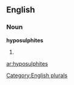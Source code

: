 
==English==

===Noun===
'''hyposulphites'''

# {{plural of|[[hyposulphite]]}}

[[Category:English plurals]]

[[ar:hyposulphites]]